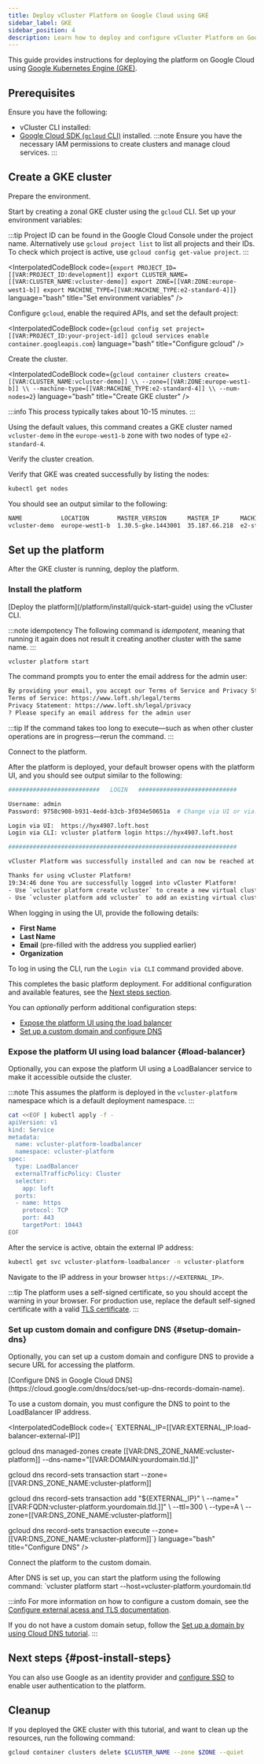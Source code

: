 ```yaml
---
title: Deploy vCluster Platform on Google Cloud using GKE
sidebar_label: GKE
sidebar_position: 4
description: Learn how to deploy and configure vCluster Platform on Google Cloud with GKE.
---
```







This guide provides instructions for deploying the platform on Google Cloud using [Google Kubernetes Engine (GKE)](https://cloud.google.com/kubernetes-engine).

<!-- vale off -->
## Prerequisites

Ensure you have the following:
<BasePrerequisites />
- vCluster CLI installed: <InstallCli />
- [Google Cloud SDK (`gcloud` CLI)](https://cloud.google.com/sdk/docs/install) installed.
:::note
Ensure you have the necessary IAM permissions to create clusters and manage cloud services.
:::

## Create a GKE cluster

<Flow id="create-gke-cluster">

<Step>
Prepare the environment.

Start by creating a zonal GKE cluster using the `gcloud` CLI. Set up your environment variables:

:::tip
Project ID can be found in the Google Cloud Console under the project name.
Alternatively use `gcloud project list` to list all projects and their IDs.
To check which project is active, use `gcloud config get-value project`.
:::

<InterpolatedCodeBlock
  code={`export PROJECT_ID=[[VAR:PROJECT_ID:development]]
export CLUSTER_NAME=[[VAR:CLUSTER_NAME:vcluster-demo]]
export ZONE=[[VAR:ZONE:europe-west1-b]]
export MACHINE_TYPE=[[VAR:MACHINE_TYPE:e2-standard-4]]`}
  language="bash"
  title="Set environment variables"
/>

Configure `gcloud`, enable the required APIs, and set the default project:

<InterpolatedCodeBlock
  code={`gcloud config set project=[[VAR:PROJECT_ID:your-project-id]]
gcloud services enable container.googleapis.com`}
  language="bash"
  title="Configure gcloud"
/>
</Step>

<Step>
Create the cluster.

<InterpolatedCodeBlock
  code={`gcloud container clusters create=[[VAR:CLUSTER_NAME:vcluster-demo]] \\
    --zone=[[VAR:ZONE:europe-west1-b]] \\
    --machine-type=[[VAR:MACHINE_TYPE:e2-standard-4]] \\
    --num-nodes=2`}
  language="bash"
  title="Create GKE cluster"
/>

  :::info
  This process typically takes about 10-15 minutes.
  :::

Using the default values, this command creates a GKE cluster named `vcluster-demo` in the `europe-west1-b`
zone with two nodes of type `e2-standard-4`.

<KubeconfigUpdate />

</Step>

<Step>
Verify the cluster creation.

Verify that GKE was created successfully by listing the nodes:

```bash title="List cluster nodes"
kubectl get nodes
```

You should see an output similar to the following:

```bash title="Example output"
NAME           LOCATION        MASTER_VERSION      MASTER_IP      MACHINE_TYPE   NODE_VERSION        NUM_NODES  STATUS
vcluster-demo  europe-west1-b  1.30.5-gke.1443001  35.187.66.218  e2-standard-4  1.30.5-gke.1443001  2          RUNNING
```

</Step>

</Flow>

## Set up the platform

After the GKE cluster is running, deploy the platform.


### Install the platform

<Flow>
<Step>
[Deploy the platform](/platform/install/quick-start-guide) using the vCluster CLI.

:::note idempotency
The following command is _idempotent_, meaning that running it again does
not result it creating another cluster with the same name.
:::

```bash title="Deploy the platform using vCluster CLI
vcluster platform start
```

The command prompts you to enter the email address for the admin user:
<!-- vale off -->  
```bash title="Expected deployment output"
By providing your email, you accept our Terms of Service and Privacy Statement:
Terms of Service: https://www.loft.sh/legal/terms
Privacy Statement: https://www.loft.sh/legal/privacy
? Please specify an email address for the admin user
```
<!-- vale on -->  

:::tip
If the command takes too long to execute—such as when other cluster operations are in progress—rerun the command.
:::

</Step>

<Step>
Connect to the platform.

After the platform is deployed, your default browser opens with the platform UI, and you should see output similar to the following:

```bash title="platform deployment output"
##########################   LOGIN   ############################

Username: admin
Password: 9758c908-b931-4edd-b3cb-3f034e50651a  # Change via UI or via: vcluster platform reset password

Login via UI:  https://hyx4907.loft.host
Login via CLI: vcluster platform login https://hyx4907.loft.host

#################################################################

vCluster Platform was successfully installed and can now be reached at: https://hyx4907.loft.host

Thanks for using vCluster Platform!
19:34:46 done You are successfully logged into vCluster Platform!
- Use `vcluster platform create vcluster` to create a new virtual cluster
- Use `vcluster platform add vcluster` to add an existing virtual cluster to a vCluster platform instance
```

When logging in using the UI, provide the following details:

- **First Name**
- **Last Name**
- **Email** (pre-filled with the address you supplied earlier)
- **Organization**


To log in using the CLI, run the `Login via CLI` command provided above.

This completes the basic platform deployment. For additional configuration and available features, see the [Next steps section](#post-install-steps).

You can _optionally_ perform additional configuration steps:

- [Expose the platform UI using the load balancer](#load-balancer)
- [Set up a custom domain and configure DNS](#setup-domain-dns)

</Step>
</Flow>


### Expose the platform UI using load balancer {#load-balancer}

<Flow>
<Step>
Optionally, you can expose the platform UI using a LoadBalancer service to make it accessible outside the cluster.

:::note
This assumes the platform is deployed in the `vcluster-platform` namespace which is a
default deployment namespace.
:::

```bash
cat <<EOF | kubectl apply -f -
apiVersion: v1
kind: Service
metadata:
  name: vcluster-platform-loadbalancer
  namespace: vcluster-platform
spec:
  type: LoadBalancer
  externalTrafficPolicy: Cluster
  selector:
    app: loft
  ports:
  - name: https
    protocol: TCP
    port: 443
    targetPort: 10443
EOF
```
</Step>

<Step>
After the service is active, obtain the external IP address:

```bash
kubectl get svc vcluster-platform-loadbalancer -n vcluster-platform
```

Navigate to the IP address in your browser `https://<EXTERNAL_IP>`.

:::tip
The platform uses a self-signed certificate, so you should
accept the warning in your browser. For production use, replace the default self-signed certificate with a valid [TLS certificate](/platform/configure/domain#configure-tls).
:::

</Step>

</Flow>


### Set up custom domain and configure DNS {#setup-domain-dns}

Optionally, you can set up a custom domain and configure DNS to provide a secure URL for accessing the platform.

<Flow>
<Step>
[Configure DNS in Google Cloud DNS](https://cloud.google.com/dns/docs/set-up-dns-records-domain-name).

To use a custom domain, you must configure the DNS to point to the LoadBalancer IP address.

<InterpolatedCodeBlock
  code={
`EXTERNAL_IP=[[VAR:EXTERNAL_IP:load-balancer-external-IP]]

gcloud dns managed-zones create [[VAR:DNS_ZONE_NAME:vcluster-platform]] --dns-name="[[VAR:DOMAIN:yourdomain.tld.]]"

gcloud dns record-sets transaction start --zone=[[VAR:DNS_ZONE_NAME:vcluster-platform]]

gcloud dns record-sets transaction add "\${EXTERNAL_IP}" \\
  --name="[[VAR:FQDN:vcluster-platform.yourdomain.tld.]]" \\
  --ttl=300 \\
  --type=A \\
  --zone=[[VAR:DNS_ZONE_NAME:vcluster-platform]]

gcloud dns record-sets transaction execute --zone=[[VAR:DNS_ZONE_NAME:vcluster-platform]]`}
  language="bash"
  title="Configure DNS"
/>
</Step>

<Step>
Connect the platform to the custom domain.

After DNS is set up, you can start the platform using the following command:
`vcluster platform start --host=vcluster-platform.yourdomain.tld

:::info
For more information on how to configure a custom domain, see the [Configure external acess and TLS documentation](/platform/configure/domain).

If you do not have a custom domain setup, follow the [Set up a domain by using Cloud DNS
tutorial](https://cloud.google.com/dns/docs/tutorials/create-domain-tutorial).
:::

</Step>
</Flow>

## Next steps {#post-install-steps}

<InstallNextSteps />

You can also use Google as an identity provider and [configure SSO](/platform/configure/single-sign-on/providers/google) to enable user
authentication to the platform.


## Cleanup

If you deployed the GKE cluster with this tutorial, and want to clean up the resources, run the
following command:

```bash title="Clean up resources"
gcloud container clusters delete $CLUSTER_NAME --zone $ZONE --quiet
```
